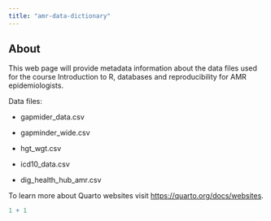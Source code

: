 ```yaml
---
title: "amr-data-dictionary"
---
```


## About

This web page will provide metadata information about the data files used for the course Introduction to R, databases and reproducibility for AMR epidemiologists.

Data files:

-   gapmider_data.csv

-   gapminder_wide.csv

-   hgt_wgt.csv

-   icd10_data.csv

-   dig_health_hub_amr.csv

To learn more about Quarto websites visit <https://quarto.org/docs/websites>.

```r
1 + 1
```
